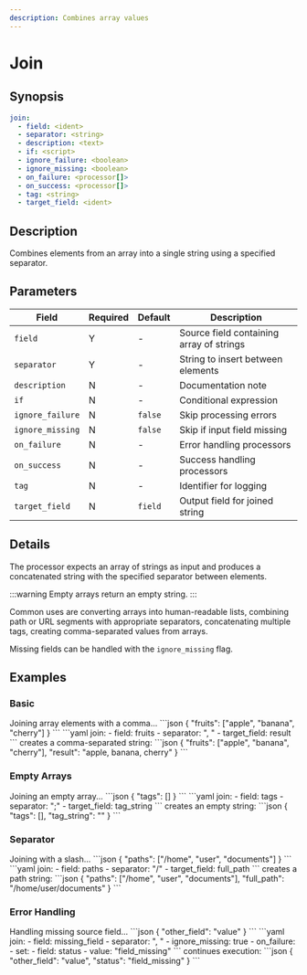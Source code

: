 ```yaml
---
description: Combines array values
---
```


# Join

## Synopsis

```yaml {2,3}
join:
  - field: <ident>
  - separator: <string>
  - description: <text>
  - if: <script>
  - ignore_failure: <boolean>
  - ignore_missing: <boolean>
  - on_failure: <processor[]>
  - on_success: <processor[]>
  - tag: <string>
  - target_field: <ident>
```

## Description

Combines elements from an array into a single string using a specified separator.

## Parameters

|Field|Required|Default|Description|
|---|---|---|---|
|`field`|Y|-|Source field containing array of strings|
|`separator`|Y|-|String to insert between elements|
|`description`|N|-|Documentation note|
|`if`|N|-|Conditional expression|
|`ignore_failure`|N|`false`|Skip processing errors|
|`ignore_missing`|N|`false`|Skip if input field missing|
|`on_failure`|N|-|Error handling processors|
|`on_success`|N|-|Success handling processors|
|`tag`|N|-|Identifier for logging|
|`target_field`|N|`field`|Output field for joined string|

## Details

The processor expects an array of strings as input and produces a concatenated string with the specified separator between elements.

:::warning
Empty arrays return an empty string. 
:::

Common uses are converting arrays into human-readable lists, combining path or URL segments with appropriate separators, concatenating multiple tags, creating comma-separated values from arrays.

Missing fields can be handled with the `ignore_missing` flag.

## Examples

### Basic

<ExampleGrid>
  <CommentCol>
    Joining array elements with a comma...
  </CommentCol>
  <CodeCol>
    ```json
    {
      "fruits": ["apple", "banana", "cherry"]
    }
    ```
    ```yaml
    join:
      - field: fruits
      - separator: ", "
      - target_field: result
    ```
  </CodeCol>
  <CommentCol>
    creates a comma-separated string:
  </CommentCol>
  <CodeCol>
    ```json
    {
      "fruits": ["apple", "banana", "cherry"],
      "result": "apple, banana, cherry"
    }
    ```
  </CodeCol>
</ExampleGrid>

### Empty Arrays

<ExampleGrid>
  <CommentCol>
    Joining an empty array...
  </CommentCol>
  <CodeCol>
    ```json
    {
      "tags": []
    }
    ```
    ```yaml
    join:
      - field: tags
      - separator: ";"
      - target_field: tag_string
    ```
  </CodeCol>
  <CommentCol>
    creates an empty string:
  </CommentCol>
  <CodeCol>
    ```json
    {
      "tags": [],
      "tag_string": ""
    }
    ```
  </CodeCol>
</ExampleGrid>

### Separator

<ExampleGrid>
  <CommentCol>
    Joining with a slash...
  </CommentCol>
  <CodeCol>
    ```json
    {
      "paths": ["/home", "user", "documents"]
    }
    ```
    ```yaml
    join:
      - field: paths
      - separator: "/"
      - target_field: full_path
    ```
  </CodeCol>
  <CommentCol>
    creates a path string:
  </CommentCol>
  <CodeCol>
    ```json
    {
      "paths": ["/home", "user", "documents"],
      "full_path": "/home/user/documents"
    }
    ```
  </CodeCol>
</ExampleGrid>

### Error Handling

<ExampleGrid>
  <CommentCol>
    Handling missing source field...
  </CommentCol>
  <CodeCol>
    ```json
    {
      "other_field": "value"
    }
    ```
    ```yaml
    join:
      - field: missing_field
      - separator: ", "
      - ignore_missing: true
      - on_failure:
          - set:
              - field: status
              - value: "field_missing"
    ```
  </CodeCol>
  <CommentCol>
    continues execution:
  </CommentCol>
  <CodeCol>
    ```json
    {
      "other_field": "value",
      "status": "field_missing"
    }
    ```
  </CodeCol>
</ExampleGrid>
